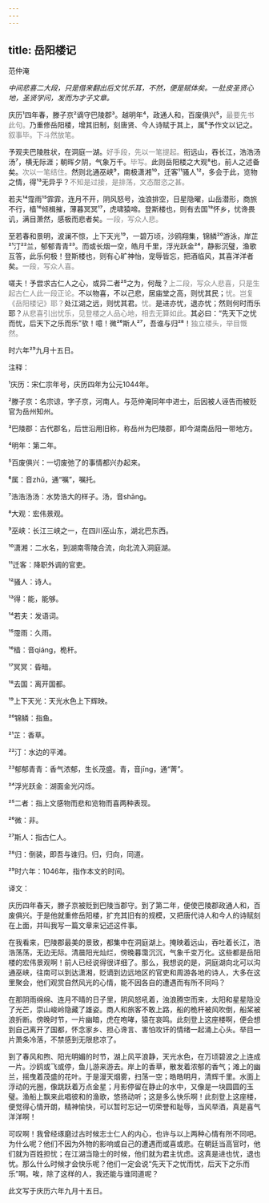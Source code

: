 ```yaml
---
---
---
```

title: 岳阳楼记
---




范仲淹





*中间悲喜二大段，只是借来翻出后文忧乐耳，不然，便是赋体矣。一肚皮圣贤心地，圣贤学问，发而为才子文章。*





庆历¹四年春，滕子京²谪守巴陵郡³。越明年⁴，政通人和，百废俱兴⁵，<font color=gray font-size=0.8rem>最要先书此句。</font>乃重修岳阳楼，增其旧制，刻唐贤、今人诗赋于其上，属⁶予作文以记之。<font color=gray font-size=0.8rem>叙事毕。下斗然放笔。</font>

予观夫巴陵胜状，在洞庭一湖。<font color=gray font-size=0.8rem>好手段，先以一笔提起。</font>衔远山，吞长江，浩浩汤汤⁷，横无际涯；朝晖夕阴，气象万千。<font color=gray font-size=0.8rem>毕写。</font>此则岳阳楼之大观⁸也，前人之述备矣。<font color=gray font-size=0.8rem>次以一笔结住。</font>然则北通巫峡⁹，南极潇湘¹⁰，迁客¹¹骚人¹²，多会于此，览物之情，得¹³无异乎？<font color=gray font-size=0.8rem>不知是过接，是排荡，文态酣恣之甚。</font>

若夫¹⁴霪雨¹⁵霏霏，连月不开，阴风怒号，浊浪排空，日星隐曜，山岳潜形，商旅不行，樯¹⁶倾楫摧，薄暮冥冥¹⁷，虎啸猿啼。登斯楼也，则有去国¹⁸怀乡，忧谗畏讥，满目萧然，感极而悲者矣。<font color=gray font-size=0.8rem>一段，写众人悲。</font>

至若春和景明，波澜不惊，上下天光¹⁹，一碧万顷，沙鸥翔集，锦鳞²⁰游泳，岸芷²¹汀²²兰，郁郁青青²³。而或长烟一空，皓月千里，浮光跃金²⁴，静影沉璧，渔歌互答，此乐何极！登斯楼也，则有心旷神怡，宠辱皆忘，把酒临风，其喜洋洋者矣。<font color=gray font-size=0.8rem>一段，写众人喜。</font>

嗟夫！予尝求古仁人之心，或异二者²⁵之为，何哉？<font color=gray font-size=0.8rem>上二段，写众人悲喜，只是生起古仁人此一段正论。</font>不以物喜，不以己悲，居庙堂之高，则忧其民；<font color=gray font-size=0.8rem>忧。岂复《岳阳楼记》耶？</font>处江湖之远，则忧其君。<font color=gray font-size=0.8rem>忧。</font>是进亦忧，退亦忧；然则何时而乐耶？<font color=gray font-size=0.8rem>从悲喜引出忧乐，见登楼之人品心地，相去无算如此。</font>其必曰：“先天下之忧而忧，后天下之乐而乐”欤！噫！微²⁶斯人²⁷，吾谁与归²⁸！<font color=gray font-size=0.8rem>独立楼头，举目慨然。</font>

时六年²⁹九月十五日。

注释：

¹庆历：宋仁宗年号，庆历四年为公元1044年。

²滕子京：名宗谅，字子京，河南人。与范仲淹同年中进士，后因被人诬告而被贬官为岳州知州。

³巴陵郡：古代郡名，后世沿用旧称，称岳州为巴陵郡，即今湖南岳阳一带地方。

⁴明年：第二年。

⁵百废俱兴：一切废弛了的事情都兴办起来。

⁶属：音zhǔ，通“嘱”，嘱托。

⁷浩浩汤汤：水势浩大的样子。汤，音shāng。

⁸大观：宏伟景观。

⁹巫峡：长江三峡之一，在四川巫山东，湖北巴东西。

¹⁰潇湘：二水名，到湖南零陵合流，向北流入洞庭湖。

¹¹迁客：降职外调的官吏。

¹²骚人：诗人。

¹³得：能，能够。

¹⁴若夫：发语词。

¹⁵霪雨：久雨。

¹⁶樯：音qiáng，桅杆。

¹⁷冥冥：昏暗。

¹⁸去国：离开国都。

¹⁹上下天光：天光水色上下辉映。

²⁰锦鳞：指鱼。

²¹芷：香草。

²²汀：水边的平滩。

²³郁郁青青：香气浓郁，生长茂盛。青，音jīng，通“菁”。

²⁴浮光跃金：湖面金光闪烁。

²⁵二者：指上文感物而悲和览物而喜两种表现。

²⁶微：非。

²⁷斯人：指古仁人。

²⁸归：倒装，即吾与谁归。归，归向，同道。

²⁹时六年：1046年，指作本文的时间。

译文：

庆历四年春天，滕子京被贬到巴陵当郡守。到了第二年，便使巴陵郡政通人和，百废俱兴。于是他就重修岳阳楼，扩充其旧有的规模，又把唐代诗人和今人的诗赋刻在上面，并叫我写一篇文章来记述这件事。

在我看来，巴陵郡最美的景致，都集中在洞庭湖上。掩映着远山，吞吐着长江，浩浩荡荡，无边无际。清晨阳光灿烂，傍晚暮霭沉沉，气象千变万化。这些都是岳阳楼的宏伟景观啊！前人已经说得很详细了。那么，我想说的是，洞庭湖向北可以沟通巫峡，往南可以到达潇湘，贬谪到边远地区的官吏和周游各地的诗人，大多在这里聚会，他们观赏自然风光的心情，能不因各自的遭遇而有所不同吗？

在那阴雨绵绵、连月不晴的日子里，阴风怒吼着，浊浪腾空而来，太阳和星星隐没了光芒，崇山峻岭隐藏了雄姿。商人和旅客不敢上路，船的桅杆被风吹倒，船桨被浪折断。傍晚时节，一片幽暗，虎在咆哮，猿在哀鸣。此刻登上这座楼啊，便会想到自己离开了国都，怀念家乡、担心谗言、害怕攻讦的情绪一起涌上心头。举目一片萧条冷落，不禁感到无限悲凉了。

到了春风和煦、阳光明媚的时节，湖上风平浪静，天光水色，在万顷碧波之上连成一片。沙鸥或飞或停，鱼儿游来游去。岸上的香草，散发着浓郁的香气；滩上的幽兰，摇曳着茂盛的花叶。于是漫天烟雾，扫荡一空；皓皓明月，清辉千里。水面上浮动的光圈，像跳跃着万点金星；月影停留在静止的水中，又像是一块圆圆的玉璧。渔船上飘来此唱彼和的渔歌，悠扬动听；这是多么快乐啊！此刻登上这座楼，便觉得心情开朗，精神愉快，可以暂时忘记一切荣誉和耻辱，当风举酒，真是喜气洋洋啊！

可叹啊！我曾经琢磨过古时候志士仁人的内心，也许与以上两种心情有所不同吧。为什么呢？他们不因为外物的影响或自己的遭遇而或喜或悲。在朝廷当高官时，他们就为百姓担忧；在江湖当隐士的时候，他们就为君主忧虑。这真是进也忧，退也忧。那么什么时候才会快乐呢？他们一定会说“先天下之忧而忧，后天下之乐而乐”啊。唉，除了这样的人，我还能与谁同道呢？

此文写于庆历六年九月十五日。